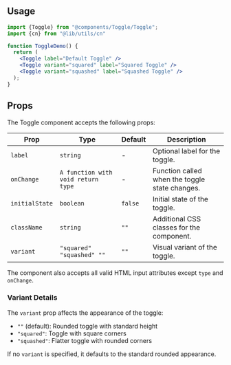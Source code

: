<div style={{marginTop: "16px", marginBottom: "16px", display: "flex", alignItems: "center", justifyContent: "center", width:"100%", height:"10rem", flexWrap: "wrap", gap:"2em"}}>


<Toggle label="Default Toggle" />
<Toggle variant="squared" label="Squared Toggle" />
<Toggle variant="squashed" label="Squashed Toggle" />

</div>

## Usage

```jsx copy
import {Toggle} from "@components/Toggle/Toggle";
import {cn} from "@lib/utils/cn"

function ToggleDemo() {
  return (
    <Toggle label="Default Toggle" />
    <Toggle variant="squared" label="Squared Toggle" />
    <Toggle variant="squashed" label="Squashed Toggle" />
  );
}
```

## Props

The Toggle component accepts the following props:

| Prop           | Type                               | Default | Description                                    |
| -------------- | ---------------------------------- | ------- | ---------------------------------------------- |
| `label`        | `string`                           | -       | Optional label for the toggle.                 |
| `onChange`     | `A function with void return type` | -       | Function called when the toggle state changes. |
| `initialState` | `boolean`                          | `false` | Initial state of the toggle.                   |
| `className`    | `string`                           | `""`    | Additional CSS classes for the component.      |
| `variant`      | `"squared" "squashed" ""`          | `""`    | Visual variant of the toggle.                  |

The component also accepts all valid HTML input attributes except `type` and `onChange`.

### Variant Details

The `variant` prop affects the appearance of the toggle:

- `""` (default): Rounded toggle with standard height
- `"squared"`: Toggle with square corners
- `"squashed"`: Flatter toggle with rounded corners

If no `variant` is specified, it defaults to the standard rounded appearance.

